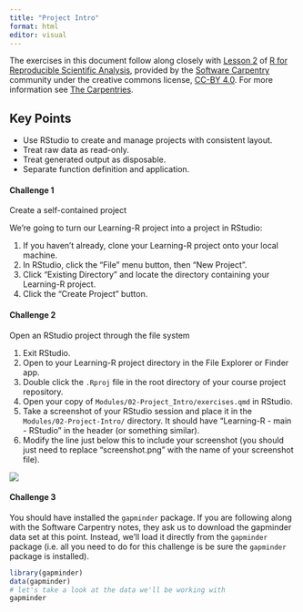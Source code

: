 ```yaml
---
title: "Project Intro"
format: html
editor: visual
---
```


The exercises in this document follow along closely with [Lesson 2](https://swcarpentry.github.io/r-novice-gapminder/02-project-intro.html) of [R for Reproducible Scientific Analysis](https://swcarpentry.github.io/r-novice-gapminder/), provided by the [Software Carpentry](https://software-carpentry.org/) community under the creative commons license, [CC-BY 4.0](https://creativecommons.org/licenses/by/4.0/). For more information see [The Carpentries](https://carpentries.org/).

::: callout-tip
## Key Points

-   Use RStudio to create and manage projects with consistent layout.
-   Treat raw data as read-only.
-   Treat generated output as disposable.
-   Separate function definition and application.
:::

#### Challenge 1

Create a self-contained project

We're going to turn our Learning-R project into a project in RStudio:

1.  If you haven't already, clone your Learning-R project onto your local machine.
2.  In RStudio, click the "File" menu button, then "New Project".
3.  Click "Existing Directory" and locate the directory containing your Learning-R project.
4.  Click the "Create Project" button.

#### Challenge 2

Open an RStudio project through the file system

1.  Exit RStudio.
2.  Open to your Learning-R project directory in the File Explorer or Finder app.
3.  Double click the `.Rproj` file in the root directory of your course project repository.
4.  Open your copy of `Modules/02-Project_Intro/exercises.qmd` in RStudio.
5.  Take a screenshot of your RStudio session and place it in the `Modules/02-Project-Intro/` directory. It should have "Learning-R - main - RStudio" in the header (or something similar).
6.  Modify the line just below this to include your screenshot (you should just need to replace "screenshot.png" with the name of your screenshot file).

<!-- Challenge 2 answer begin -->

![](images/ScreenShot1.png)

<!-- Challenge 2 answer end -->

#### Challenge 3

You should have installed the `gapminder` package. If you are following along with the Software Carpentry notes, they ask us to download the gapminder data set at this point. Instead, we'll load it directly from the `gapminder` package (i.e. all you need to do for this challenge is be sure the `gapminder` package is installed).

<!-- Challenge 3 answer begin -->

```r
library(gapminder)
data(gapminder)
# let's take a look at the data we'll be working with
gapminder
```

<!-- Challenge 3 answer end -->
